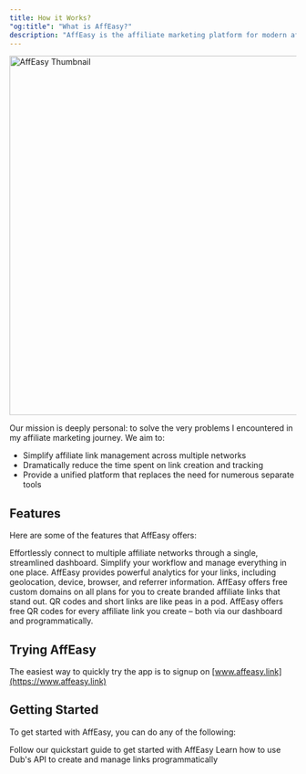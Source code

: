 ```yaml
---
title: How it Works?
"og:title": "What is AffEasy?"
description: "AffEasy is the affiliate marketing platform for modern affiliate marketers."
---
```


<Frame>
  <img
    className="rounded-lg border border-gray-100"
    src="/images/thumbnail.jpg"
    alt="AffEasy Thumbnail"
    width="1200"
    height="630"
  />
</Frame>

Our mission is deeply personal: to solve the very problems I encountered in my affiliate marketing journey. We aim to:

- Simplify affiliate link management across multiple networks
- Dramatically reduce the time spent on link creation and tracking
- Provide a unified platform that replaces the need for numerous separate tools

## Features

Here are some of the features that AffEasy offers:

<AccordionGroup>
  <Accordion title="Unified Network Access" icon="globe">
    Effortlessly connect to multiple affiliate networks through a single,
    streamlined dashboard. Simplify your workflow and manage everything in one
    place.
  </Accordion>
  <Accordion title="Advanced Analytics" icon="chart-line">
    AffEasy provides powerful analytics for your links, including geolocation,
    device, browser, and referrer information.
  </Accordion>
  <Accordion title="Branded Links" icon="link">
    AffEasy offers free custom domains on all plans for you to create branded
    affiliate links that stand out.
  </Accordion>
  <Accordion title="QR Codes" icon="qrcode">
    QR codes and short links are like peas in a pod. AffEasy offers free QR
    codes for every affiliate link you create – both via our dashboard and
    programmatically.
  </Accordion>
</AccordionGroup>

## Trying AffEasy

The easiest way to quickly try the app is to signup on
[www.affeasy.link](https://www.affeasy.link)

## Getting Started

To get started with AffEasy, you can do any of the following:

<CardGroup cols={2}>
  <Card title="Quickstart Guide" icon="heart" href="/quickstart">
    Follow our quickstart guide to get started with AffEasy
  </Card>
  <Card title="Try our API" icon="code" href="/api-reference/introduction">
    Learn how to use Dub's API to create and manage links programmatically
  </Card>
</CardGroup>
